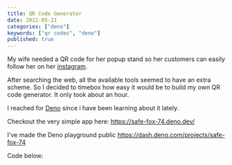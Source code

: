 ```yaml
---
title: QR Code Generator
date: 2022-05-21
categories: ["deno"]
keywords: ["qr codes", "deno"]
published: true
---
```


My wife needed a QR code for her popup stand so her customers can easily follow her on her [instagram](https://www.instagram.com/cakeforbreakfast.co/).

After searching the web, all the available tools seemed to have an extra scheme. So I decided to timebox how easy it would be to build my own QR code generator. It only took about an hour.

I reached for [Deno](https://deno.land/) since i have been learning about it lately.

Checkout the very simple app here: https://safe-fox-74.deno.dev/

I've made the Deno playground public https://dash.deno.com/projects/safe-fox-74

Code below:

<Gist gistLink="jonathanhudak/d42239bfbf8e92fd66268e59d0060360" />
